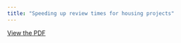 ```yaml
---
title: "Speeding up review times for housing projects"
---
```


[View the PDF](../files/pdfs/bills/bill_3.pdf)